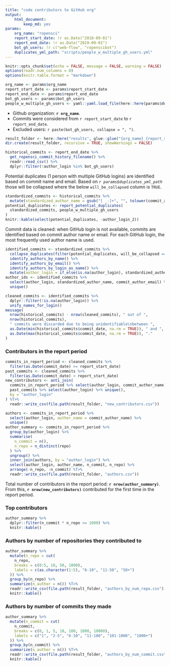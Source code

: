 ```yaml
---
title: "code contributors to GitHub org"
output: 
    html_document:
        keep_md: yes
params:
    org_name: "ropensci"
    report_start_date: !r as.Date("2018-09-01")
    report_end_date: !r as.Date("2019-09-01")
    bot_gh_users: !r c("web-flow", "ropenscibot")
    duplicates_yml_path: "scripts/people_w_multiple_gh_users.yml"
---
```


```r
knitr::opts_chunk$set(echo = FALSE, message = FALSE, warning = FALSE)
options(readr.num_columns = 0)
options(knitr.table.format = "markdown")
```

```r
org_name <- params$org_name
report_start_date <- params$report_start_date
report_end_date <- params$report_end_date
bot_gh_users <- params$bot_gh_users
people_w_multiple_gh_users <- yaml::yaml.load_file(here::here(params$duplicates_yml_path))
```

- Github organization: **`r org_name`**.
- Commits were considered from `r report_start_date` to `r report_end_date`.
- Excluded users: `r paste(bot_gh_users, collapse = ", ")`.

```r
result_folder <- here::here("results", glue::glue("{org_name}_{report_start_date}_{report_end_date}"))
dir.create(result_folder, recursive = TRUE, showWarnings = FALSE)
```

```r
historical_commits <- report_end_date %>% 
  get_ropensci_commit_history_filename() %>%
  readr::read_csv() %>%
  dplyr::filter(!author_login %in% bot_gh_users)
```

Potential duplicates (1 person with multiple GitHub logins) are identified based on commit name and email. Based on *`r params$duplicates_yml_path`* those will be collapsed where the below `will_be_collapsed` column is `TRUE`.

```r
standardized_commits <- historical_commits %>% 
  mutate(standardized_author_name = gsub("[ _-]+", "", tolower(commit_author_name)))
potential_duplicates <- report_potential_duplicates(
  standardized_commits, people_w_multiple_gh_users
)
knitr::kable(select(potential_duplicates, -author_login_2))
```

Commit data is cleaned: when GitHub login is not available, commits are identified based on commit author name or email. For each GitHub login, the most frequently used author name is used.

```r
identified_commits <- standardized_commits %>% 
  collapse_duplicates(filter(potential_duplicates, will_be_collapsed == TRUE)) %>%
  identify_authors_by_name() %>% 
  identify_authors_by_email() %>% 
  identify_authors_by_login_as_name() %>% 
  mutate(author_login = if_else(is.na(author_login), standardized_author_name, author_login))
author_ids <- identified_commits %>% 
  select(author_login, standardized_author_name, commit_author_email) %>% 
  unique()
```

```r
cleaned_commits <- identified_commits %>%
  dplyr::filter(!is.na(author_login)) %>% 
  unify_names_for_login()
message(
  nrow(historical_commits) - nrow(cleaned_commits), " out of ",
  nrow(historical_commits),
  " commits were discarded due to being unidentifiable\nbetween ",
  as.Date(min(historical_commits$commit_date, na.rm = TRUE)), " and ",
  as.Date(max(historical_commits$commit_date, na.rm = TRUE)), "."
)
```

### Contributors in the report period

```r
commits_in_report_period <- cleaned_commits %>% 
  filter(as.Date(commit_date) >= report_start_date)
past_commits <- cleaned_commits %>% 
  filter(as.Date(commit_date) < report_start_date)
new_contributors <- anti_join(
  commits_in_report_period %>% select(author_login, commit_author_name) %>% unique(),
  past_commits %>% select(author_login) %>% unique(),
  by = "author_login"
) %T>% 
  readr::write_csv(file.path(result_folder, "new_contributors.csv"))
```

```r
authors <- commits_in_report_period %>% 
  select(author_login, author_name = commit_author_name) %>% 
  unique()
author_summary <- commits_in_report_period %>%
  group_by(author_login) %>%
  summarise(
    n_commit = n(),
    n_repo = n_distinct(repo)
  ) %>%
  ungroup() %>%
  inner_join(authors, by = "author_login") %>%
  select(author_login, author_name, n_commit, n_repo) %>% 
  arrange(-n_repo, -n_commit) %T>%
  readr::write_csv(file.path(result_folder, "authors.csv"))
```

Total number of contributors in the report period: **`r nrow(author_summary)`**. From this, **`r nrow(new_contributors)`** contributed for the first time in the report period.

### Top contributors

```r
author_summary %>%
  dplyr::filter(n_commit * n_repo >= 1000) %>%
  knitr::kable()
```


### Authors by number of repositories they contributed to

```r
author_summary %>%
  mutate(n_repo = cut(
    n_repo,
    breaks = c(0:5, 10, 50, 1000),
    labels = c(as.character(1:5), "6-10", "11-50", "50+")
  )) %>%
  group_by(n_repo) %>%
  summarize(n_author = n()) %T>%
  readr::write_csv(file.path(result_folder, "authors_by_num_repo.csv")) %>%
  knitr::kable()
```

### Authors by number of commits they made

```r
author_summary %>%
  mutate(n_commit = cut(
    n_commit,
    breaks = c(0, 1, 5, 10, 100, 1000, 10000),
    labels = c("1", "2-5", "6-10", "11-100", "101-1000", "1000+")
  )) %>%
  group_by(n_commit) %>%
  summarize(n_author = n()) %T>%
  readr::write_csv(file.path(result_folder, "authors_by_num_commit.csv")) %>%
  knitr::kable()
```

